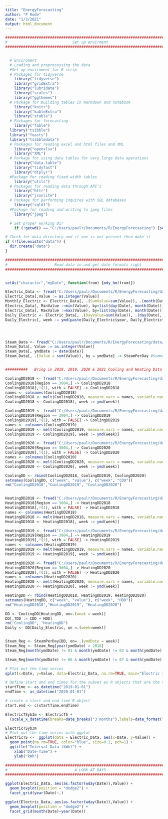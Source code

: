 ```yaml
---
title: "EnergyForecasting"
author: "P Rode"
date: "1/3/2021"
output: html_document
---
```


```r

###############################################################################
#                             Set up envirment                                #
###############################################################################


  # Enviroment 
  # Loading and preprocessing the data
  #Set up enviroment for R scrip  
  # Packages for tidyverse 
    library("tidyverse")
    library("gridExtra")
    library("lubridate")
    library("scales")
    library("ggthemes")
  # Package for building tables in markdown and notebook 
    library("knitr")
    library("kableExtra") 
    library("xtable")
  # Packages for forecasting
    library("fable")
  library("tsibble")
  library("feasts")
  library("tsibbledata")
  # Packages for reading excel and html files and XML
    library("openxlsx")
    library("XML")
  # Parkage for using data tables for very large data operations
    library("data.table")
    library("tidyfast")
    library("dtplyr")
  #Package for reading fixed width tables
    library("utils")
  # Packages for reading data through API's 
    library("httr")
    library("jsonlite")
  # Package for performing inquires with SQL databases 
    library("sqldf")
  #Package for reading and writing to jpeg files
    library("jpeg")

  # Set proper working Dir 
    if (!getwd() == "C:/Users/paulr/Documents/R/EnergyForecasting") {setwd("C:/Users/paulr/Documents/R/EnergyForecasting")}

# Check for data directory and if one is not present then make it
if (!file.exists("data")) {
  dir.create("data")
}
```



```r

###############################################################################
#                     Read data in and get date formats right                 #
###############################################################################


setAs("character","myDate", function(from) {mdy_hm(from)})

Electric_Data <- fread("C:/Users/paulr/Documents/R/EnergyForecasting/data/MACH Energy - Data (4).csv", colClasses = c(Date = "myDate", Value = "integer", Unit = "character"), stringsAsFactors = TRUE)
Electric_Data[,Value := as.integer(Value)]
Monthly_Electric <- Electric_Data[, .(SumValue=sum(Value)), .(month(Date), year(Date))][,month_year := paste(year,month,15,sep='-')][,Date := ymd(month_year),]
Electric_Data[, MinValue :=min(Value), by=list(day(Date), month(Date))]
Electric_Data[, MaxValue :=max(Value), by=list(day(Date), month(Date))]
Daily_Electric <- Electric_Data[, .(DayValue=sum(Value)), .(day(Date), month(Date), year(Date))]
Daily_Electric[, week := ymd(paste(Daily_Electric$year, Daily_Electric$month, Daily_Electric$day, sep = '-'))][,`:=` (day=NULL, year=NULL, month=NULL)]




Steam_Data <- fread("C:/Users/paulr/Documents/R/EnergyForecasting/data/MACH Energy - Data (3).csv", colClasses = c("myDate", "integer", "Character"), stringsAsFactors = TRUE)
Steam_Data[, Value := as.integer(Value)]
Steam_Data[, ymdDate := date(Date)]
Steam_Data[, .(Value = sum(Value)), by = ymdDate] -> SteamPerDay #Summarise kWh per day. 


##########   Bring in 2018, 2019, 2020 & 2021 Cooling and Heating Data  ##########

CoolingDD2018 <- fread("C:/Users/paulr/Documents/R/EnergyForecasting/data/ClimateDivisions.Cooling2018.txt") 
CoolingDD2018[Region == 3004,] -> CoolingDD2018
CoolingDD2018[,!(1), with = FALSE] -> CoolingDD2018
names <- colnames(CoolingDD2018)
CoolingDD2018 <- melt(CoolingDD2018, measure.vars = names, variable.name = "week")
CoolingDD2018 <- CoolingDD2018[, week := ymd(week)] 

CoolingDD2019 <- fread("C:/Users/paulr/Documents/R/EnergyForecasting/data/ClimateDivisions.Cooling2019.txt") 
CoolingDD2019[Region == 3004,] -> CoolingDD2019
CoolingDD2019[,!(1), with = FALSE] -> CoolingDD2019
names <- colnames(CoolingDD2019)
CoolingDD2019 <- melt(CoolingDD2019, measure.vars = names, variable.name = "week")
CoolingDD2019 <- CoolingDD2019[, week := ymd(week)] 

CoolingDD2020 <- fread("C:/Users/paulr/Documents/R/EnergyForecasting/data/ClimateDivisions.Cooling2020.txt") 
CoolingDD2020[Region == 3004,] -> CoolingDD2020
CoolingDD2020[,!(1), with = FALSE] -> CoolingDD2020
names <- colnames(CoolingDD2020)
CoolingDD2020 <- melt(CoolingDD2020, measure.vars = names, variable.name = "week")
CoolingDD2020 <- CoolingDD2020[, week := ymd(week)] 

CoolingDD <- rbind(CoolingDD2018, CoolingDD2019, CoolingDD2020) 
setnames(CoolingDD, c("week", "value"), c("week", "CDD"))
rm("CoolingDD2018","CoolingDD2019", "CoolingDD2020")


HeatingDD2018 <- fread("C:/Users/paulr/Documents/R/EnergyForecasting/data/ClimateDivisions.Heating2018.txt") 
HeatingDD2018[Region == 3004,] -> HeatingDD2018
HeatingDD2018[,!(1), with = FALSE] -> HeatingDD2018
names <- colnames(HeatingDD2018)
HeatingDD2018 <- melt(HeatingDD2018, measure.vars = names, variable.name = "week")
HeatingDD2018 <- HeatingDD2018[, week := ymd(week)] 

HeatingDD2019 <- fread("C:/Users/paulr/Documents/R/EnergyForecasting/data/ClimateDivisions.Heating2019.txt") 
HeatingDD2019[Region == 3004,] -> HeatingDD2019
HeatingDD2019[,!(1), with = FALSE] -> HeatingDD2019
names <- colnames(HeatingDD2019)
HeatingDD2019 <- melt(HeatingDD2019, measure.vars = names, variable.name = "week")
HeatingDD2019 <- HeatingDD2019[, week := ymd(week)] 

HeatingDD2020 <- fread("C:/Users/paulr/Documents/R/EnergyForecasting/data/ClimateDivisions.Cooling2020.txt") 
HeatingDD2020[Region == 3004,] -> HeatingDD2020
HeatingDD2020[,!(1), with = FALSE] -> HeatingDD2020
names <- colnames(HeatingDD2020)
HeatingDD2020 <- melt(HeatingDD2020, measure.vars = names, variable.name = "week")
HeatingDD2020 <- HeatingDD2020[, week := ymd(week)] 

HeatingDD <- rbind(HeatingDD2018, HeatingDD2019, HeatingDD2020) 
setnames(HeatingDD, c("week", "value"), c("week", "HDD"))
rm("HeatingDD2018","HeatingDD2019", "HeatingDD2020")

DD <- CoolingDD[HeatingDD, on=.(week = week)]
DD[,TDD := CDD + HDD]
rm("CoolingDD", "HeatingDD")
Daily <- DD[Daily_Electric, on =.(week=week)]


Steam_Reg <- SteamPerDay[DD, on= .(ymdDate = week)]
Steam_Reg <- Steam_Reg[year(ymdDate) > 2018]
Steam_Reg[month(ymdDate) != 01 & month(ymdDate) != 02 & month(ymdDate) != 03 & month(ymdDate) != 04 & month(ymdDate) != 05 & month(ymdDate) != 12 & month(ymdDate) != 11 & month(ymdDate) != 10 & month(ymdDate) != 09 ] -> summer

Steam_Reg[month(ymdDate) != 06 & month(ymdDate) != 07 & month(ymdDate) != 08 & month(ymdDate) != 09  & month(ymdDate) != 12 & month(ymdDate) != 11 & month(ymdDate) != 10 ] -> winter


```


```r
# Plot out the time series 
qplot(x=Date, y=Value, data=Electric_Data, na.rm=TRUE, main="Electric Interval Data (kWh)", xlab="Date", ylab="kWH")

# Define Start and end times for the subset as R objects that are the time class
startTime <- as_datetime("2019-01-01")
endTime <- as_datetime("2020-01-01")

# create a start and end time R object
start.end <- c(startTime,endTime)

ElectricTSyb3m <- ElectricTS +
  (scale_x_datetime(breaks=date_breaks("3 months"),labels=date_format("%b %y"), limits=start.end))

ElectricTSyb3m
# Plot out the time series with ggplot
ElectricTS <-  ggplot(data = Electric_Data, aes(x=Date, y=Value)) +
  geom_point(na.rm=TRUE, color="blue", size=0.1, pch=1) +
  ggtitle("Interval Data (kWh)") +
    xlab("Date-Time") +
    ylab("kWh")


```






```r

###############################################################################
#                              A LOOK AT DAYS                                 #
###############################################################################

ggplot(Electric_Data, aes(as.factor(wday(Date)),Value)) +
  geom_boxplot(position = "dodge2") +
  facet_grid(year(Date)~.) 

ggplot(Electric_Data, aes(as.factor(wday(Date)),Value)) +
  geom_boxplot(position = "dodge2") +
  facet_grid(month(Date)~year(Date))



```